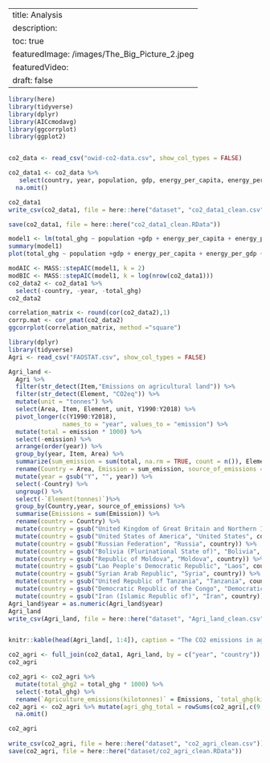
---
title: Analysis
description:
toc: true
featuredImage: /images/The_Big_Picture_2.jpeg
featuredVideo:
draft: false
---

```r
library(here)
library(tidyverse)
library(dplyr)
library(AICcmodavg)
library(ggcorrplot)
library(ggplot2)


co2_data <- read_csv("owid-co2-data.csv", show_col_types = FALSE)

co2_data1 <- co2_data %>%
   select(country, year, population, gdp, energy_per_capita, energy_per_gdp, primary_energy_consumption, total_ghg) %>%
  na.omit() 

co2_data1
write_csv(co2_data1, file = here::here("dataset", "co2_data1_clean.csv"))

save(co2_data1, file = here::here("co2_data1_clean.RData"))

model1 <- lm(total_ghg ~ population +gdp + energy_per_capita + energy_per_gdp + primary_energy_consumption, data = co2_data1)
summary(model1)
plot(total_ghg ~ population +gdp + energy_per_capita + energy_per_gdp + primary_energy_consumption, data= co2_data1)

modAIC <- MASS::stepAIC(model1, k = 2)
modBIC <- MASS::stepAIC(model1, k = log(nrow(co2_data1)))
co2_data2 <- co2_data1 %>%
  select(-country, -year, -total_ghg)
co2_data2

correlation_matrix <- round(cor(co2_data2),1)
corrp.mat <- cor_pmat(co2_data2)
ggcorrplot(correlation_matrix, method ="square")
```


```r
library(dplyr)
library(tidyverse)
Agri <- read_csv("FAOSTAT.csv", show_col_types = FALSE) 

Agri_land <- 
  Agri %>% 
  filter(str_detect(Item,"Emissions on agricultural land")) %>%
  filter(str_detect(Element, "CO2eq")) %>%
  mutate(unit = "tonnes") %>%
  select(Area, Item, Element, unit, Y1990:Y2018) %>%
  pivot_longer(c(Y1990:Y2018),
               names_to = "year", values_to = "emission") %>%
  mutate(total = emission * 1000) %>%
  select(-emission) %>%
  arrange(order(year)) %>%
  group_by(year, Item, Area) %>%
  summarize(sum_emission = sum(total, na.rm = TRUE, count = n()), Element) %>%
  rename(Country = Area, Emission = sum_emission, source_of_emissions = Item, `Element(tonnes)` = Element) %>%
  mutate(year = gsub("Y", "", year)) %>%
  select(-Country) %>%
  ungroup() %>%
  select(-`Element(tonnes)`)%>%
  group_by(Country,year, source_of_emissions) %>%
  summarise(Emissions = sum(Emission)) %>%
  rename(country = Country) %>%
  mutate(country = gsub("United Kingdom of Great Britain and Northern Ireland", "United Kingdom", country)) %>%
  mutate(country = gsub("United States of America", "United States", country)) %>%
  mutate(country = gsub("Russian Federation", "Russia", country)) %>%
  mutate(country = gsub("Bolivia (Plurinational State of)", "Bolivia", country)) %>%
  mutate(country = gsub("Republic of Moldova", "Moldova", country)) %>%
  mutate(country = gsub("Lao People's Democratic Republic", "Laos", country)) %>%
  mutate(country = gsub("Syrian Arab Republic", "Syria", country)) %>%
  mutate(country = gsub("United Republic of Tanzania", "Tanzania", country)) %>%
  mutate(country = gsub("Democratic Republic of the Congo", "Democratic Republic of Congo", country)) %>%
  mutate(country = gsub("Iran (Islamic Republic of)", "Iran", country))
Agri_land$year = as.numeric(Agri_land$year)
Agri_land
write_csv(Agri_land, file = here::here("dataset", "Agri_land_clean.csv"))


knitr::kable(head(Agri_land[, 1:4]), caption = "The CO2 emissions in agriculral usage in United States.", "simple")

```


```r
co2_agri <- full_join(co2_data1, Agri_land, by = c("year", "country"))
co2_agri

co2_agri <- co2_agri %>% 
  mutate(total_ghg2 = total_ghg * 1000) %>%
  select(-total_ghg) %>%
  rename(`Agriculture_emissions(kilotonnes)` = Emissions, `total_ghg(kilotonnes)` = total_ghg2)
co2_agri <- co2_agri %>% mutate(agri_ghg_total = rowSums(co2_agri[,c(9,10)])) %>% 
  na.omit()

co2_agri
  
write_csv(co2_agri, file = here::here("dataset", "co2_agri_clean.csv"))
save(co2_agri, file = here::here("dataset/co2_agri_clean.RData"))

```




